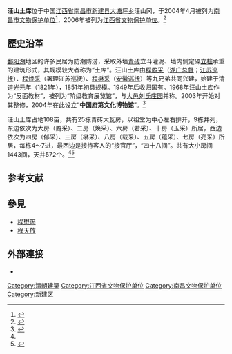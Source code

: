 {{coord|29|00|49|N|115|54|23|E|display=title|scale:10000}}
{{文物保护单位
| 级别 = 省级
| 省区市 = 江西省
| 名称 = 汪山土库
| 图片 = [[File:Xinjian_Wangshan_Tuku_20120626-01.jpg|240px]]
| 编号 = 5-59
| 分类 = 古建筑
| 时代 = [[清朝|清朝]]
| 所在 = [[南昌市|南昌市]][[新建县|新建县]]
| 登录 = 2006年12月18日
}}

'''汪山土库'''位于中国[[江西省|江西省]][[南昌市|南昌市]][[新建县|新建县]][[大塘坪乡|大塘坪乡]]汪山冈，于2004年4月被列为[[南昌市文物保护单位|南昌市文物保护单位]]<ref>{{cite web |title=“中国府第文化博物馆”汪山土库 |author= |publisher=新华网 |url=http://news.xinhuanet.com/misc/2010-03/24/content_13236209.htm |access-date=2010-12-06 |archive-date=2010-04-04 |archive-url=https://web.archive.org/web/20100404055403/http://news.xinhuanet.com/misc/2010-03/24/content_13236209.htm |dead-url=no }}</ref>，2006年被列为[[江西省文物保护单位|江西省文物保护单位]]。<ref>{{Cite web |url=http://www.jxgb.gov.cn/2007-2/20072141112090.htm |title=江西省人民政府关于公布第五批江西省文物保护单位的通知 |access-date=2010-12-06 |archive-url=https://web.archive.org/web/20151005123507/http://www.jxgb.gov.cn/2007-2/20072141112090.htm |archive-date=2015-10-05 |dead-url=yes }}</ref>

==歷史沿革==
[[鄱阳湖|鄱阳湖]]地区的许多民居为防潮防涝，采取外墙[[青砖|青砖]]立斗灌泥、墙内侧定磉[[立柱|立柱]]承重的建筑形式，其规模较大者称为“土库”。汪山土库由[[程矞采|程矞采]]（[[湖广总督|湖广总督]]；[[江苏巡抚|江苏巡抚]]）、[[程焕采|程焕采]]（署理江苏巡抚）、[[程楙采|程楙采]]（[[安徽巡撫衙門|安徽巡抚]]）等九兄弟共同兴建，始建于清[[道光|道光]]元年（1821年），1851年初具规模。1949年后收归国有。1968年汪山土库作为“反面教材”，被列为“阶级教育展览馆”，与[[大邑刘氏庄园|大邑刘氏庄园]]并称。2003年开始对其整修，2004年在此设立“'''中国府第文化博物馆'''”。<ref name="赣粤民居">{{cite book |title=赣粤民居 |chapter=江西汪山土库 |author=叶人齐 |publisher=清华大学出版社 |year=2010 |isbn=9787302223320 }}</ref>

汪山土库占地108亩，共有25栋青砖大瓦房，以祖堂为中心左右排开，9栋并列，东边依次为大房（矞采）、二房（焕采）、六房（若采）、十房（玉采）所居，西边依次为四房（郁采）、三房（楙采）、八房（载采）、五房（蕴采）、七房（亮采）所居，每栋4～7进，最西边是接待客人的“接官厅”，“四十八间”。共有大小房间1443间，天井572个。<ref name="赣粤民居"/><ref>{{cite book |title=汪山土库 |author=叶人齐 |publisher=江西美术出版社 |year=2009 |isbn= }}</ref>

{{Gallery
|title=
|footer=
|width=300
|height=
|lines=1
|File:Xinjian Wangshan Tuku 20120626-13.jpg|全景
|File:Xinjian Wangshan Tuku 20120626-06.jpg|旗杆场
|File:Xinjian Wangshan Tuku 20120626-09.jpg|接官厅
|File:Xinjian Wangshan Tuku 20120626-02.jpg|接官厅门额
}}

==参考文献==
{{reflist}}

==參見==
*[[程懋筠|程懋筠]]
*[[程天放|程天放]]

==外部連接==
{{commonscat|Wangshan Tuku}}
*{{youtube|nxtZVXAY_M4|汪山土庫}}

{{DEFAULTSORT:Wang汪}}
[[Category:清朝建築|Category:清朝建築]]
[[Category:江西省文物保护单位|Category:江西省文物保护单位]]
[[Category:南昌文物保护单位|Category:南昌文物保护单位]]
[[Category:新建区|Category:新建区]]